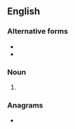 {{also|reëntry|re-entry}}
==English==

===Alternative forms===
* {{l|en|re-entry}}
* {{l|en|reëntry}}

===Noun===
{{en-noun|~}}

# {{alt form|en|re-entry}}

===Anagrams===
* {{anagrams|en|a=eenrrty|ternery}}